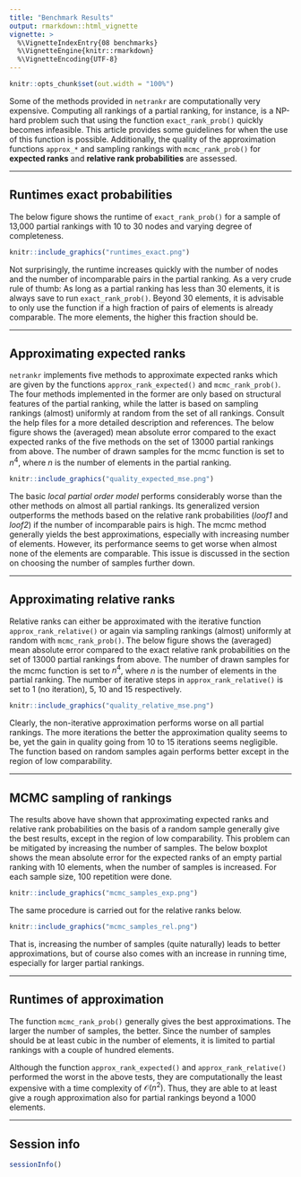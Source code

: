```yaml
---
title: "Benchmark Results"
output: rmarkdown::html_vignette
vignette: >
  %\VignetteIndexEntry{08 benchmarks}
  %\VignetteEngine{knitr::rmarkdown}
  %\VignetteEncoding{UTF-8}
---
```


```r
knitr::opts_chunk$set(out.width = "100%")
```

Some of the methods provided in `netrankr` are computationally very expensive.
Computing all rankings of a partial ranking, for instance, is a NP-hard problem
such that using the function `exact_rank_prob()` quickly becomes infeasible. 
This article provides some guidelines for when the use of this function is possible.
Additionally, the quality of the approximation functions `approx_*` and 
sampling rankings with `mcmc_rank_prob()` for **expected ranks**
and **relative rank probabilities** are assessed.


________________________________________________________________________________

## Runtimes exact probabilities

The below figure shows the runtime of `exact_rank_prob()` for a sample of
13,000 partial rankings with 10 to 30 nodes and varying degree of completeness.

```r
knitr::include_graphics("runtimes_exact.png")
```

Not surprisingly, the runtime increases quickly with the number of nodes and the
number of incomparable pairs in the partial ranking. As a very crude rule of thumb:
As long as a partial ranking has less than 30 elements, it is always save to run
`exact_rank_prob()`. Beyond 30 elements, it is advisable to only use the function if
a high fraction of pairs of elements is already comparable. The more elements, 
the higher this fraction should be.

________________________________________________________________________________

## Approximating expected ranks

`netrankr` implements five methods to approximate expected ranks which are given
by the functions `approx_rank_expected()` and `mcmc_rank_prob()`. The four methods
implemented in the former are only based on structural features of the partial ranking,
while the latter is based on sampling rankings (almost) uniformly at random from the 
set of all rankings. Consult the help files for a more detailed description and references. 
The below figure shows the (averaged) mean absolute error compared to the exact expected ranks
of the five methods on the set of 13000 partial rankings from above. The number of 
drawn samples for the mcmc function is set to $n^4$, where $n$ is the number of 
elements in the partial ranking.

```r
knitr::include_graphics("quality_expected_mse.png")
```

The basic *local partial order model* performs considerably worse than the other 
methods on almost all partial rankings. Its generalized version outperforms 
the methods based on the relative rank probabilities (*loof1* and *loof2*) if
the number of incomparable pairs is high. The mcmc method generally yields the best
approximations, especially with increasing number of elements. However, its 
performance seems to get worse when almost none of the elements are comparable. 
This issue is discussed in the section on choosing the number of samples further down.

________________________________________________________________________________

## Approximating relative ranks

Relative ranks can either be approximated with the iterative function `approx_rank_relative()`
or again via sampling rankings (almost) uniformly at random with `mcmc_rank_prob()`.
The below figure shows the (averaged) mean absolute error compared to the exact 
relative rank probabilities on the set of 13000 partial rankings from above. The number of 
drawn samples for the mcmc function is set to $n^4$, where $n$ is the number of 
elements in the partial ranking. The number of iterative steps in `approx_rank_relative()`
is set to 1 (no iteration), 5, 10 and 15 respectively.
```r
knitr::include_graphics("quality_relative_mse.png")
```

Clearly, the non-iterative approximation performs worse on all partial rankings.
The more iterations the better the approximation quality seems to be, yet the gain
in quality going from 10 to 15 iterations seems negligible. The function based
on random samples again performs better except in the region of low comparability.

________________________________________________________________________________

## MCMC sampling of rankings

The results above have shown that approximating expected ranks and relative
rank probabilities on the basis of a random sample generally give the best results,
except in the region of low comparability. This problem can be mitigated by 
increasing the number of samples. The below boxplot shows the mean absolute error
for the expected ranks of an empty partial ranking with 10 elements, when the 
number of samples is increased. For each sample size, 100 repetition were done.
```r
knitr::include_graphics("mcmc_samples_exp.png")
```

The same procedure is carried out for the relative ranks below.

```r
knitr::include_graphics("mcmc_samples_rel.png")
```

That is, increasing the number of samples (quite naturally) leads to better approximations,
but of course also comes with an increase in running time, especially for larger
partial rankings.

________________________________________________________________________________

## Runtimes of approximation

The function `mcmc_rank_prob()` generally gives the best approximations. The larger the
number of samples, the better. Since the number of samples should be at least
cubic in the number of elements, it is limited to partial rankings with a couple of 
hundred elements.

Although the function `approx_rank_expected()` and `approx_rank_relative()` performed
the worst in the above tests, they are computationally the least expensive with a 
time complexity of $\mathcal{O}(n^2)$. Thus, they are able to at least give a rough
approximation also for partial rankings beyond a 1000 elements.

________________________________________________________________________________

## Session info
```r
sessionInfo()
```
